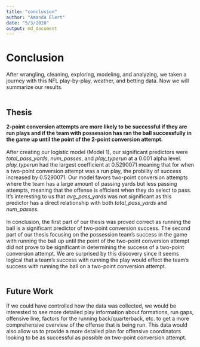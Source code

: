 ```yaml
---
title: "conclusion"
author: "Amanda Elert"
date: "5/3/2020"
output: md_document
---
```


# Conclusion
After wrangling, cleaning, exploring, modeling, and analyzing, we taken a journey with this NFL play-by-play, weather, and betting data. Now we will summarize our results.
<br>
<br>

## Thesis
**2-point conversion attempts are more likely to be successful if they are run plays and if the team with possession has ran the ball successfully in the game up until the point of the 2-point conversion attempt.**
<br>
<br>
After creating our logistic model (Model 1), our significant predictors were *total_pass_yards*, *num_passes*, and *play_typerun* at a 0.001 alpha level. *play_typerun* had the largest coefficient at 0.5290071 meaning that for when a two-point conversion attempt was a run play, the probility of success increased by 0.5290071. Our model favors two-point conversion attempts where the team has a large amount of passing yards but less passing attempts, meaning that the offense is efficient when they do select to pass. It's interesting to us that *avg_pass_yards* was not significant as this predictor has a direct relationship with both *total_pass_yards* and *num_passes*. 
<br>
<br>
In conclusion, the first part of our thesis was proved correct as running the ball is a significant predictor of two-point conversion success. The second part of our thesis focusing on the possession team's success in the game with running the ball up until the point of the two-point conversion attempt did not prove to be significant in determining the success of a two-point conversion attempt. We are surprised by this discovery since it seems logical that a team's success with running the play would effect the team's success with running the ball on a two-point conversion attempt.
<br>
<br>

## Future Work 
If we could have controlled how the data was collected, we would be interested to see more detailed play information about formations, run gaps, offensive line, factors for the running back/quarterback, etc. to get a more comprehensive overview of the offense that is being run. This data would also allow us to provide a more detailed plan for offensive coordinators looking to be as successful as possible on two-point conversion attempt. 